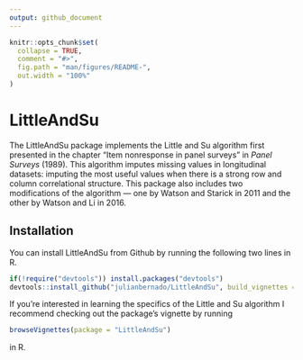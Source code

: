 ```yaml
---
output: github_document
---
```


<!-- README.md is generated from README.Rmd. Please edit that file -->

```r
knitr::opts_chunk$set(
  collapse = TRUE,
  comment = "#>",
  fig.path = "man/figures/README-",
  out.width = "100%"
)
```

# LittleAndSu

<!-- badges: start -->
<!-- badges: end -->

The LittleAndSu package implements the Little and Su algorithm first presented in the chapter "Item nonresponse in panel surveys" in *Panel Surveys* (1989). This algorithm imputes missing values in longitudinal datasets: imputing the most useful values when there is a strong row and column correlational structure. This package also includes two modifications of the algorithm — one by Watson and Starick in 2011 and the other by Watson and Li in 2016.

## Installation

You can install LittleAndSu from Github by running the following two lines in R.

``` r
if(!require("devtools")) install.packages("devtools")
devtools::install_github("julianbernado/LittleAndSu", build_vignettes = TRUE)
```

If you're interested in learning the specifics of the Little and Su algorithm I recommend checking out the package's vignette by running

``` r
browseVignettes(package = "LittleAndSu")
```

in R.
